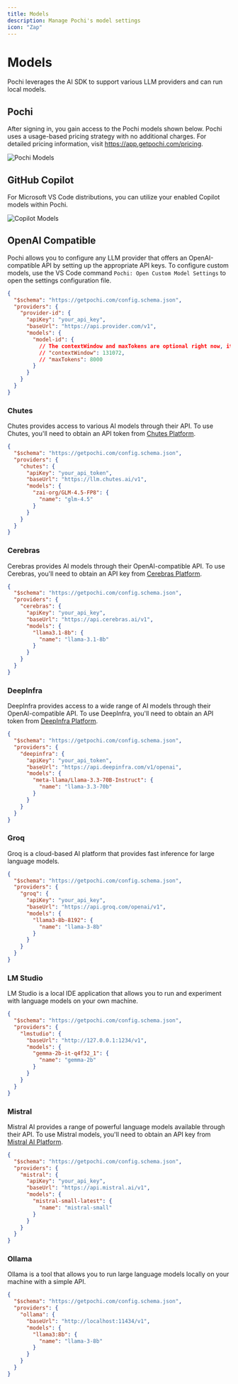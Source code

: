 ```yaml
---
title: Models
description: Manage Pochi's model settings
icon: "Zap"
---
```


# Models

Pochi leverages the AI SDK to support various LLM providers and can run local models.

## Pochi

After signing in, you gain access to the Pochi models shown below. Pochi uses a usage-based pricing strategy with no additional charges. For detailed pricing information, visit https://app.getpochi.com/pricing.

![Pochi Models](../assets/images/pochi-models.png)

## GitHub Copilot

For Microsoft VS Code distributions, you can utilize your enabled Copilot models within Pochi.

![Copilot Models](../assets/images/copilot-models.png)

## OpenAI Compatible

Pochi allows you to configure any LLM provider that offers an OpenAI-compatible API by setting up the appropriate API keys. To configure custom models, use the VS Code command `Pochi: Open Custom Model Settings` to open the settings configuration file.

```json
{
  "$schema": "https://getpochi.com/config.schema.json",
  "providers": {
    "provider-id": {
      "apiKey": "your_api_key",
      "baseUrl": "https://api.provider.com/v1",
      "models": {
        "model-id": {
          // The contextWindow and maxTokens are optional right now, it's default set to 10k and 4096
          // "contextWindow": 131072,
          // "maxTokens": 8000
        }
      }
    }
  }
}
```

### Chutes

Chutes provides access to various AI models through their API. To use Chutes, you'll need to obtain an API token from [Chutes Platform](https://chutes.ai/).

```json
{
  "$schema": "https://getpochi.com/config.schema.json",
  "providers": {
    "chutes": {
      "apiKey": "your_api_token",
      "baseUrl": "https://llm.chutes.ai/v1",
      "models": {
        "zai-org/GLM-4.5-FP8": {
          "name": "glm-4.5"
        }
      }
    }
  }
}
```

### Cerebras

Cerebras provides AI models through their OpenAI-compatible API. To use Cerebras, you'll need to obtain an API key from [Cerebras Platform](https://inference.cerebras.ai/).

```json
{
  "$schema": "https://getpochi.com/config.schema.json",
  "providers": {
    "cerebras": {
      "apiKey": "your_api_key",
      "baseUrl": "https://api.cerebras.ai/v1",
      "models": {
        "llama3.1-8b": {
          "name": "llama-3.1-8b"
        }
      }
    }
  }
}
```

### DeepInfra

DeepInfra provides access to a wide range of AI models through their OpenAI-compatible API. To use DeepInfra, you'll need to obtain an API token from [DeepInfra Platform](https://deepinfra.com/).

```json
{
  "$schema": "https://getpochi.com/config.schema.json",
  "providers": {
    "deepinfra": {
      "apiKey": "your_api_token",
      "baseUrl": "https://api.deepinfra.com/v1/openai",
      "models": {
        "meta-llama/Llama-3.3-70B-Instruct": {
          "name": "llama-3.3-70b"
        }
      }
    }
  }
}
```

### Groq

Groq is a cloud-based AI platform that provides fast inference for large language models.

```json
{
  "$schema": "https://getpochi.com/config.schema.json",
  "providers": {
    "groq": {
      "apiKey": "your_api_key",
      "baseUrl": "https://api.groq.com/openai/v1",
      "models": {
        "llama3-8b-8192": {
          "name": "llama-3-8b"
        }
      }
    }
  }
}
```

### LM Studio

LM Studio is a local IDE application that allows you to run and experiment with language models on your own machine.

```json
{
  "$schema": "https://getpochi.com/config.schema.json",
  "providers": {
    "lmstudio": {
      "baseUrl": "http://127.0.0.1:1234/v1",
      "models": {
        "gemma-2b-it-q4f32_1": {
          "name": "gemma-2b"
        }
      }
    }
  }
}
```

### Mistral

Mistral AI provides a range of powerful language models available through their API. To use Mistral models, you'll need to obtain an API key from [Mistral AI Platform](https://console.mistral.ai/).

```json
{
  "$schema": "https://getpochi.com/config.schema.json",
  "providers": {
    "mistral": {
      "apiKey": "your_api_key",
      "baseUrl": "https://api.mistral.ai/v1",
      "models": {
        "mistral-small-latest": {
          "name": "mistral-small"
        }
      }
    }
  }
}
```

### Ollama

Ollama is a tool that allows you to run large language models locally on your machine with a simple API.

```json
{
  "$schema": "https://getpochi.com/config.schema.json",
  "providers": {
    "ollama": {
      "baseUrl": "http://localhost:11434/v1",
      "models": {
        "llama3:8b": {
          "name": "llama-3-8b"
        }
      }
    }
  }
}
```
